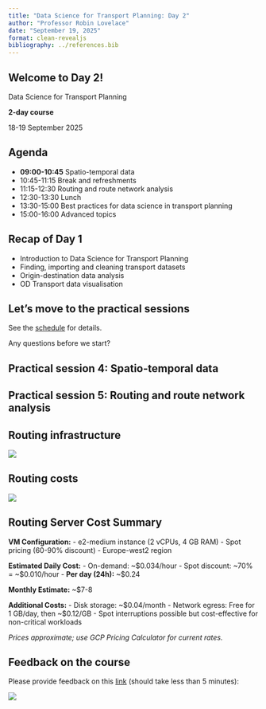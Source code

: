 ```yaml
---
title: "Data Science for Transport Planning: Day 2"
author: "Professor Robin Lovelace"
date: "September 19, 2025"
format: clean-revealjs
bibliography: ../references.bib
---
```


## Welcome to Day 2!

Data Science for Transport Planning

**2-day course**

18-19 September 2025

## Agenda

-   **09:00-10:45** Spatio-temporal data
-   10:45-11:15 Break and refreshments
-   11:15-12:30 Routing and route network analysis
-   12:30-13:30 Lunch
-   13:30-15:00 Best practices for data science in transport planning
-   15:00-16:00 Advanced topics

## Recap of Day 1

-   Introduction to Data Science for Transport Planning
-   Finding, importing and cleaning transport datasets
-   Origin-destination data analysis
-   OD Transport data visualisation

## Let's move to the practical sessions

See the [schedule](../schedule.qmd) for details.

Any questions before we start?

## Practical session 4: Spatio-temporal data

## Practical session 5: Routing and route network analysis

## Routing infrastructure

![](images/routing-code-live.png)

## Routing costs

![](images/routing-costs.png)

## Routing Server Cost Summary

**VM Configuration:**
- e2-medium instance (2 vCPUs, 4 GB RAM)
- Spot pricing (60-90% discount)
- Europe-west2 region

**Estimated Daily Cost:**
- On-demand: ~$0.034/hour
- Spot discount: ~70% = ~$0.010/hour
- **Per day (24h):** ~$0.24

**Monthly Estimate:** ~$7-8

**Additional Costs:**
- Disk storage: ~$0.04/month
- Network egress: Free for 1 GB/day, then ~$0.12/GB
- Spot interruptions possible but cost-effective for non-critical workloads

*Prices approximate; use GCP Pricing Calculator for current rates.*

## Feedback on the course

Please provide feedback on this [link](https://eur03.safelinks.protection.outlook.com/?url=https%3A%2F%2Fforms.office.com%2FPages%2FDesignPageV2.aspx%3Fsubpage%3Ddesign%26FormId%3DqO3qvR3IzkWGPlIypTW3y6qk-ZYPTG1DiNS3q47P2WxUOEE4QlBJMzY2SVc1N1U4V0JFOENBWVkxRy4u&data=05%7C02%7CR.Lovelace%40leeds.ac.uk%7C0362bb76cd5646cee42508ddf6b23180%7Cbdeaeda8c81d45ce863e5232a535b7cb%7C0%7C0%7C638937967369975168%7CUnknown%7CTWFpbGZsb3d8eyJFbXB0eU1hcGkiOnRydWUsIlYiOiIwLjAuMDAwMCIsIlAiOiJXaW4zMiIsIkFOIjoiTWFpbCIsIldUIjoyfQ%3D%3D%7C0%7C%7C%7C&sdata=EFx3kuinwGFn4HpvaxOm%2FaCB3sbpAj8mde4Q3Y484V8%3D&reserved=0) (should take less than 5 minutes):

![](images/qr-code.png)
